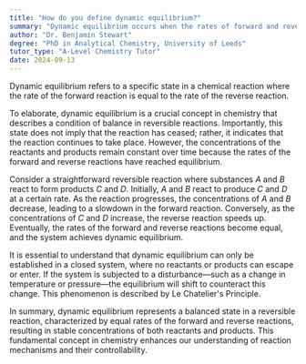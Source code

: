 ```yaml
---
title: "How do you define dynamic equilibrium?"
summary: "Dynamic equilibrium occurs when the rates of forward and reverse reactions are equal, resulting in a stable system where concentrations of reactants and products remain constant over time."
author: "Dr. Benjamin Stewart"
degree: "PhD in Analytical Chemistry, University of Leeds"
tutor_type: "A-Level Chemistry Tutor"
date: 2024-09-13
---
```


Dynamic equilibrium refers to a specific state in a chemical reaction where the rate of the forward reaction is equal to the rate of the reverse reaction.

To elaborate, dynamic equilibrium is a crucial concept in chemistry that describes a condition of balance in reversible reactions. Importantly, this state does not imply that the reaction has ceased; rather, it indicates that the reaction continues to take place. However, the concentrations of the reactants and products remain constant over time because the rates of the forward and reverse reactions have reached equilibrium.

Consider a straightforward reversible reaction where substances $A$ and $B$ react to form products $C$ and $D$. Initially, $A$ and $B$ react to produce $C$ and $D$ at a certain rate. As the reaction progresses, the concentrations of $A$ and $B$ decrease, leading to a slowdown in the forward reaction. Conversely, as the concentrations of $C$ and $D$ increase, the reverse reaction speeds up. Eventually, the rates of the forward and reverse reactions become equal, and the system achieves dynamic equilibrium.

It is essential to understand that dynamic equilibrium can only be established in a closed system, where no reactants or products can escape or enter. If the system is subjected to a disturbance—such as a change in temperature or pressure—the equilibrium will shift to counteract this change. This phenomenon is described by Le Chatelier's Principle.

In summary, dynamic equilibrium represents a balanced state in a reversible reaction, characterized by equal rates of the forward and reverse reactions, resulting in stable concentrations of both reactants and products. This fundamental concept in chemistry enhances our understanding of reaction mechanisms and their controllability.
    